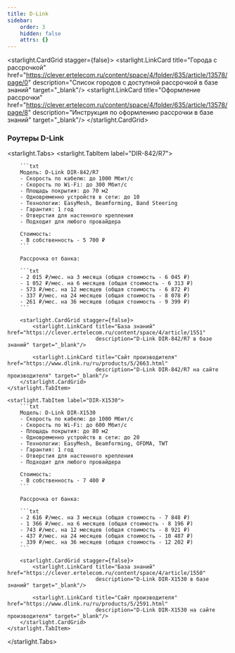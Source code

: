 ```yaml
---
title: D-Link
sidebar:
    order: 3
    hidden: false
    attrs: {}
---
```


<starlight.CardGrid stagger={false}>
    <starlight.LinkCard title="Города с рассрочкой"
                        href="https://clever.ertelecom.ru/content/space/4/folder/635/article/13578/page/0"
                        description="Список городов с доступной рассрочкой в базе знаний" target="_blank"/>
    <starlight.LinkCard title="Оформление рассрочки"
                        href="https://clever.ertelecom.ru/content/space/4/folder/635/article/13578/page/8"
                        description="Инструкция по оформлению рассрочки в базе знаний" target="_blank"/>
</starlight.CardGrid>

### Роутеры D-Link

<starlight.Tabs>
    <starlight.TabItem label="DIR-842/R7">

        ```txt
        Модель: D-Link DIR-842/R7
        - Скорость по кабелю: до 1000 Мбит/с
        - Скорость по Wi-Fi: до 300 Мбит/с
        - Площадь покрытия: до 70 м2
        - Одновременно устройств в сети: до 10
        - Технологии: EasyMesh, Beamforming, Band Steering
        - Гарантия: 1 год
        - Отверстия для настенного крепления
        - Подходит для любого провайдера

        Стоимость:
        - В собственность - 5 700 ₽
        ```

        Рассрочка от банка:

        ```txt
        - 2 015 ₽/мес. на 3 месяца (общая стоимость - 6 045 ₽)
        - 1 052 ₽/мес. на 6 месяцев (общая стоимость - 6 313 ₽)
        - 573 ₽/мес. на 12 месяцев (общая стоимость - 6 872 ₽)
        - 337 ₽/мес. на 24 месяцев (общая стоимость - 8 078 ₽)
        - 261 ₽/мес. на 36 месяцев (общая стоимость - 9 399 ₽)
        ```

        <starlight.CardGrid stagger={false}>
            <starlight.LinkCard title="База знаний" href="https://clever.ertelecom.ru/content/space/4/article/1551"
                                description="D-Link DIR-842/R7 в базе знаний" target="_blank"/>

            <starlight.LinkCard title="Сайт производителя" href="https://www.dlink.ru/ru/products/5/2663.html"
                                description="D-Link DIR-842/R7 на сайте производителя" target="_blank"/>
        </starlight.CardGrid>
    </starlight.TabItem>

    <starlight.TabItem label="DIR-X1530">
        ```txt
        Модель: D-Link DIR-X1530
        - Скорость по кабелю: до 1000 Мбит/с
        - Скорость по Wi-Fi: до 600 Мбит/с
        - Площадь покрытия: до 80 м2
        - Одновременно устройств в сети: до 20
        - Технологии: EasyMesh, Beamforming, OFDMA, TWT
        - Гарантия: 1 год
        - Отверстия для настенного крепления
        - Подходит для любого провайдера

        Стоимость:
        - В собственность - 7 400 ₽
        ```

        Рассрочка от банка:

        ```txt
        - 2 616 ₽/мес. на 3 месяца (общая стоимость - 7 848 ₽)
        - 1 366 ₽/мес. на 6 месяцев (общая стоимость - 8 196 ₽)
        - 743 ₽/мес. на 12 месяцев (общая стоимость - 8 921 ₽)
        - 437 ₽/мес. на 24 месяцев (общая стоимость - 10 487 ₽)
        - 339 ₽/мес. на 36 месяцев (общая стоимость - 12 202 ₽)
        ```

        <starlight.CardGrid stagger={false}>
            <starlight.LinkCard title="База знаний" href="https://clever.ertelecom.ru/content/space/4/article/1550"
                                description="D-Link DIR-X1530 в базе знаний" target="_blank"/>

            <starlight.LinkCard title="Сайт производителя" href="https://www.dlink.ru/ru/products/5/2591.html"
                                description="D-Link DIR-X1530 на сайте производителя" target="_blank"/>
        </starlight.CardGrid>
    </starlight.TabItem>
</starlight.Tabs>
